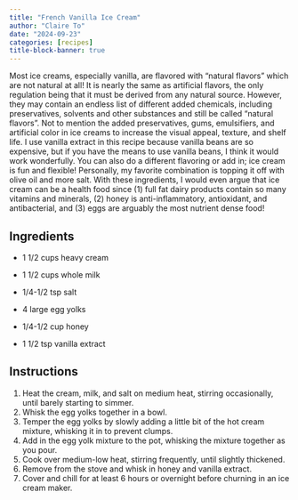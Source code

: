 ```yaml
---
title: "French Vanilla Ice Cream"
author: "Claire To"
date: "2024-09-23"
categories: [recipes]
title-block-banner: true
---
```


Most ice creams, especially vanilla, are flavored with "natural flavors" which are not natural at all! It is nearly the same as artificial flavors, the only regulation being that it must be derived from any natural source. However, they may contain an endless list of different added chemicals, including preservatives, solvents and other substances and still be called "natural flavors". Not to mention the added preservatives, gums, emulsifiers, and artificial color in ice creams to increase the visual appeal, texture, and shelf life. I use vanilla extract in this recipe because vanilla beans are so expensive, but if you have the means to use vanilla beans, I think it would work wonderfully. You can also do a different flavoring or add in; ice cream is fun and flexible! Personally, my favorite combination is topping it off with olive oil and more salt. With these ingredients, I would even argue that ice cream can be a health food since (1) full fat dairy products contain so many vitamins and minerals, (2) honey is anti-inflammatory, antioxidant, and antibacterial, and (3) eggs are arguably the most nutrient dense food!

## Ingredients

-   1 1/2 cups heavy cream

-   1 1/2 cups whole milk

-   1/4-1/2 tsp salt

-   4 large egg yolks

-   1/4-1/2 cup honey

-   1 1/2 tsp vanilla extract

## Instructions

1.  Heat the cream, milk, and salt on medium heat, stirring occasionally, until barely starting to simmer.
2.  Whisk the egg yolks together in a bowl.
3.  Temper the egg yolks by slowly adding a little bit of the hot cream mixture, whisking it in to prevent clumps.
4.  Add in the egg yolk mixture to the pot, whisking the mixture together as you pour.
5.  Cook over medium-low heat, stirring frequently, until slightly thickened.
6.  Remove from the stove and whisk in honey and vanilla extract.
7.  Cover and chill for at least 6 hours or overnight before churning in an ice cream maker.

